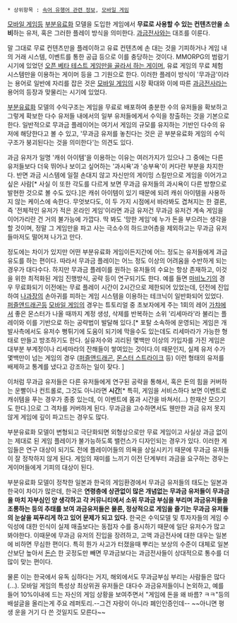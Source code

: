  * 상위항목 : [[속어 유행어 관련 정보]], [[모바일 게임]]

[[모바일 게임]]등 [[온라인 게임/부분유료|부분유료화]] 모델을 도입한 게임에서 '''무료로 사용할 수 있는 컨텐츠만을 소비'''하는 유저, 혹은 그러한 플레이 방식을 의미한다. [[과금전사]]와는 대조를 이룬다.

말 그대로 무료 컨텐츠만을 플레이하고 유료 컨텐츠에 손 대는 것을 기피하거나 게임 내의 거래 시스템, 이벤트를 통한 공급 등으로 이를 충당하는 것이다. MMORPG의 범람기 시기에 있었던 [[오베족|오픈 베타 테스트 게임만을 골라서 하는 게이머]], 유료 게임의 무료 체험 시스템만을 이용하는 게이머 등을 그 기원으로 한다. 이러한 플레이 방식이 '무과금'이라는 용어로 일반에 자리를 잡은 것은 [[모바일 게임]]의 시장 확대와 이에 따른 [[과금전사]]라는 용어의 등장과 맞물리는 시기에 있었다.

[[온라인 게임/부분유료|부분유료화]] 모델의 수익구조는 게임을 무료로 배포하여 충분한 수의 유저들을 확보하고 그렇게 확보한 다수 유저들 내에서의 일부 유저들에게서 수익을 창출하는 것을 기본으로 한다. 일반적으로 무과금 플레이어는 여기서 게임의 규모를 유지하는 기반인 다수의 유저에 해당한다고 볼 수 있고, '무과금 유저를 놓친다는 것은 곧 부분유료화 게임의 수익구조가 붕괴된다는 것을 의미한다'는 의견도 있다.

과금 유저가 일명 '캐쉬 아이템'을 이용하는 이유는 여러가지가 있으나 그 중에는 다른 유저들보다 더욱 뛰어나 보이고 싶어하는 '과시욕'과 '승부욕'이 커다란 부분을 차지한다. 반면 과금 시스템에 일절 손대지 않고 자신만의 게이밍 스킬만으로 게임을 이어가고 싶은 사람[* 사실 이 또한 각도를 다르게 보면 무과금 유저들의 과시욕이 다른 방향으로 발현한 것으로 볼 수도 있다.]은 캐쉬 아이템이 있기 때문에 되려 캐쉬 아이템을 사용하지 않는 케이스에 속한다. 무엇보다도, 이 두 가지 시점에서 바라봐도 겹쳐지는 한 결론, 즉 '전체적인 유저가 적은 온라인 게임'이라면 과금 유저건 무과금 유저건 계속 게임을 이어가리란 건 거의 불가능에 가깝다. 딱 봐도 '망한 게임'에 누가 돈을 부으려는 생각을 할 것이며, 정말 그 게임만을 파고 사는 극소수의 하드코어층을 제외하고는 무과금 유저들마저도 떨어져 나가고 만다.

정도에는 차이가 있지만 어떤 부분유료화 게임이든지간에 어느 정도는 유저들에게 과금유도를 하는 편이다. 따라서 무과금 플레이는 어느 정도 이상의 어려움을 수반하게 되는 경우가 대다수다. 하지만 무과금 플레이를 원하는 유저들의 수요는 항상 존재하고, 이것을 위한 최적화된 게임 진행방식, 공략 등이 연구되기도 한다. 예를 들면 [[마비노기]]의 경우 무료화되기 이전에는 무료 플레이 시간이 2시간으로 제한되어 있었는데, 던전에 진입하여 [[나오 마리오타 프라데이리|나과장]]의 손아귀를 피하는 게임 시스템을 이용하는 테크닉이 일반화되어 있었다. [[퍼즐앤드래곤]]등 [[모바일 게임]]의 경우는 튜토리얼 중 초보자에게 주는 1회의 레어 [[가챠]]에서 좋은 몬스터가 나올 때까지 계정 생성, 삭제를 반복하는 소위 '리세마라'라 불리는 플레이와 이를 기반으로 하는 공략법이 발달해 있다.[* 포탈 소속하에 운영되는 게임은 개발사측에서도 유저수 뻥튀기에 도움이 되기에 막을수도 있는데도 리세마라가 가능한 형태로 만들고 방조하기도 한다. 실유저수와 괴리된 몇백만 이상의 가입자를 가진 게임은 대부분 부계정이나 리세마라의 잔해들이 쌓여있는 것이다.이 때문인지, 실제 유저 수가 몇백만이 넘는 게임의 경우 ([[퍼즐앤드래곤]], [[몬스터 스트라이크]] 등) 이런 형태의 유저를 배제하고 통계를 냈다고 강조하는 일이 잦다. ]

이처럼 무과금 유저들은 다른 유저들에게 연구된 공략을 통해서, 혹은 돈의 힘을 커버하는 운빨이나 컨트롤로, 그것도 아니라면 '''시간'''[* 특히, 게임을 서비스하다 보면 이벤트로 캐쉬템을 푸는 경우가 종종 있는데, 이 이벤트에 몸과 시간을 바쳐서(...) 한재산 모으기도 한다.]으로 그 격차를 커버하게 된다. 무과금을 고수하면서도 웬만한 과금 유저 못지 않게 게임에 깊이 파고드는 경우도 많다. 

부분유료화 모델이 변형되고 극단화되면 외형상으로만 무료 게임이고 사실상 과금 없이는 제대로 된 게임 플레이가 불가능하도록 밸런스가 디자인되는 경우가 있다. 이러한 게임들은 연구 대상이 되기도 전에 플레이어들의 의욕을 상실시키기 때문에 무과금 유저들이 잘 정착하지 않게 된다. 게임의 재미를 느끼기 이전 단계부터 과금을 요구하는 경우는 게이머들에게 기피의 대상이 된다.

부분유료화 모델이 정착한 일본과 한국의 게임환경에서 무과금 유저들의 태도는 일본과 한국이 차이가 많은데, 한국은 '''연령층에 상관없이 많은 개념없는 무과금 유저들이 무과금을 마치 자부심인 양 생각하고 각 커뮤니티에서 소위 무과금 부심을 부리며 과금유저들을 조롱하는 등의 추태를 보여 과금유저들은 물론, 정상적으로 게임을 즐기는 무과금 유저들의 눈살을 찌푸리게 하고 있어 문제가 되고 있다.''' 한국은 수익모델 및 투자자들의 게임 수익성에 대한 인식이 실제 매출보다는 동접자 수를 중시하기 때문에 일단 유저수가 많고 봐야한다. 이때문에 무과금 유저의 진입을 장려하고, 고액 과금전사에 대한 대우는 일본에 비하면 무심한 편이다. 특히 뭔가 사고가 터졌을때 뿌리는 보상의 수준이 대체로 일본산보단 높아서 [[돈슨]] 한 곳정도만 빼면 무과금보다는 과금전사들이 상대적으로 통수를 더 많이 맞는 편이다.

물론 이는 한국에서 유독 심하다는 거지, 해외에서도 무과금부심 부리는 사람들은 많다(...). 모바일 게임의 특성상 최상위권 유저들은 대다수 과금유저들이니 논외하고, 예를 들어 10%이내에 드는 자신의 게임 상황을 보여주면서 "게임에 돈을 왜 바름? ㅋㅋ"등의 배설글을 올리는게 주요 레퍼토리.--그건 자랑이 아니라 폐인인증인데-- ~~아니면 평생 운을 거기 다 쓴 것일지도 모른다~~
